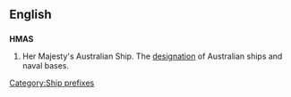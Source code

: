 {{wikipedia|Her Majesty's Australian Ship}}
==English==
==={{initialism}}===
'''HMAS'''
#Her Majesty's Australian Ship. The [[designation]] of Australian ships and naval bases.

[[Category:Ship prefixes]]